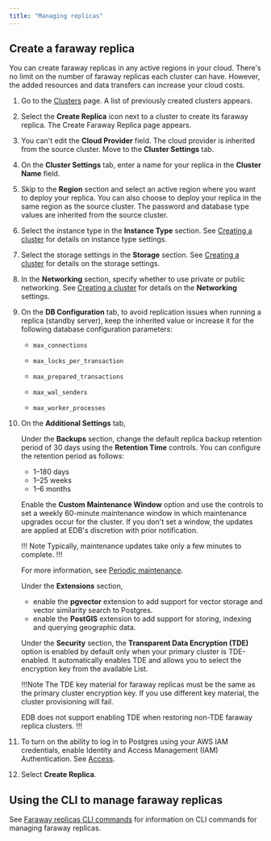 ```yaml
---
title: "Managing replicas"
---
```


## Create a faraway replica

You can create faraway replicas in any active regions in your cloud. There's no limit on the number of faraway replicas each cluster can have. However, the added resources and data transfers can increase your cloud costs.

1. Go to the [Clusters](https://portal.biganimal.com/clusters) page. A list of previously created clusters appears.

1. Select the **Create Replica** icon next to a cluster to create its faraway replica. The Create Faraway Replica page appears.   

1. You can't edit the **Cloud Provider** field. The cloud provider is inherited from the source cluster. Move to the **Cluster Settings** tab.

1. On the **Cluster Settings** tab, enter a name for your replica in the **Cluster Name** field.

1. Skip to the **Region** section and select an active region where you want to deploy your replica. You can also choose to deploy your replica in the same region as the source cluster. The password and database type values are inherited from the source cluster.
 
1.  Select the instance type in the **Instance Type** section. See [Creating a cluster](/biganimal/latest/getting_started/creating_a_cluster/#cluster-settings-tab) for details on instance type settings.

1.  Select the storage settings in the **Storage** section. See [Creating a cluster](/biganimal/latest/getting_started/creating_a_cluster/#cluster-settings-tab) for details on the storage settings.
 
1.  In the **Networking** section, specify whether to use private or public networking. See [Creating a cluster](/biganimal/latest/getting_started/creating_a_cluster/#cluster-settings-tab) for details on the **Networking** settings.

1. On the **DB Configuration** tab, to avoid replication issues when running a replica (standby server), keep the inherited value or increase it for the following database configuration parameters: 
   - `max_connections`

   - `max_locks_per_transaction`
   - `max_prepared_transactions`
   - `max_wal_senders`
   - `max_worker_processes`

1. On the **Additional Settings** tab, 

   Under the **Backups** section, change the default replica backup retention period of 30 days using the **Retention Time** controls. You can configure the retention period as follows:
   - 1&ndash;180 days
   - 1&ndash;25 weeks
   - 1&ndash;6 months

   Enable the **Custom Maintenance Window** option and use the controls to set a weekly 60-minute maintenance window in which maintenance upgrades occur for the cluster. If you don't set a window, the updates are applied at EDB's discretion with prior notification.  

   !!! Note
   Typically, maintenance updates take only a few minutes to complete.
   !!!

   For more information, see [Periodic maintenance](/biganimal/release/overview/updates).

   Under the **Extensions** section, 
   - enable the **pgvector** extension to add support for vector storage and vector similarity search to Postgres.
   - enable the **PostGIS** extension to add support for storing, indexing and querying geographic data.

   Under the **Security** section, the **Transparent Data Encryption (TDE)** option is enabled by default only when your primary cluster is TDE-enabled. It automatically enables TDE and allows you to select the encryption key from the available List.

   !!!Note
   The TDE key material for faraway replicas must be the same as the primary cluster encryption key. If you use different key material, the cluster provisioning will fail.
 
   EDB does not support enabling TDE when restoring non-TDE faraway replica clusters.
   !!!

1. To turn on the ability to log in to Postgres using your AWS IAM credentials, enable Identity and Access Management (IAM) Authentication. See [Access](/biganimal/latest/getting_started/creating_a_cluster/#access).

1. Select **Create Replica**. 












## Using the CLI to manage faraway replicas

See [Faraway replicas CLI commands](/biganimal/latest/reference/cli/using_features/#faraway-replicas-cli-commands) for information on CLI commands for managing faraway replicas.
